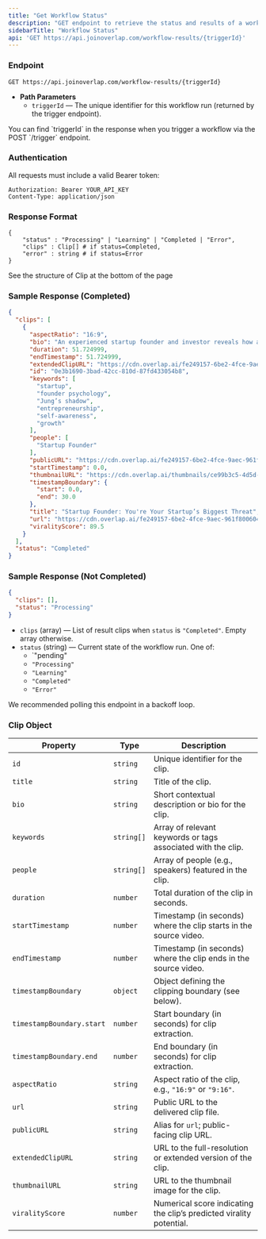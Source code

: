 ```yaml
---
title: "Get Workflow Status"
description: "GET endpoint to retrieve the status and results of a workflow run"
sidebarTitle: "Workflow Status"
api: 'GET https://api.joinoverlap.com/workflow-results/{triggerId}'
---
```


### Endpoint

```http
GET https://api.joinoverlap.com/workflow-results/{triggerId}
```

- **Path Parameters**
  - `triggerId` — The unique identifier for this workflow run (returned by the trigger endpoint).

<Info>
  You can find `triggerId` in the response when you trigger a workflow via the POST `/trigger` endpoint.
</Info>

### Authentication

All requests must include a valid Bearer token:

```http
Authorization: Bearer YOUR_API_KEY
Content-Type: application/json
```

### Response Format

```
{
	"status" : "Processing" | "Learning" | "Completed | "Error",
	"clips" : Clip[] # if status=Completed,
	"error" : string # if status=Error
}
```

See the structure of Clip at the bottom of the page

### Sample Response (Completed)

```json
{
  "clips": [
    {
      "aspectRatio": "16:9",
      "bio": "An experienced startup founder and investor reveals how a founder’s own psychology—what Carl Jung called the shadow—can make or break a company.",
      "duration": 51.724999,
      "endTimestamp": 51.724999,
      "extendedClipURL": "https://cdn.overlap.ai/fe249157-6be2-4fce-9aec-961f800604f1.mp4",
      "id": "0e3b1690-3bad-42cc-810d-87fd433054b8",
      "keywords": [
        "startup",
        "founder psychology",
        "Jung’s shadow",
        "entrepreneurship",
        "self-awareness",
        "growth"
      ],
      "people": [
        "Startup Founder"
      ],
      "publicURL": "https://cdn.overlap.ai/fe249157-6be2-4fce-9aec-961f800604f1.mp4",
      "startTimestamp": 0.0,
      "thumbnailURL": "https://cdn.overlap.ai/thumbnails/ce99b3c5-4d5d-4cc4-ae69-b835d23fe77a_thumb.jpg",
      "timestampBoundary": {
        "start": 0.0,
        "end": 30.0
      },
      "title": "Startup Founder: You're Your Startup’s Biggest Threat",
      "url": "https://cdn.overlap.ai/fe249157-6be2-4fce-9aec-961f800604f1.mp4",
      "viralityScore": 89.5
    }
  ],
  "status": "Completed"
}
```

### Sample Response (Not Completed)

```json
{
  "clips": [],
  "status": "Processing"
}
```

- `clips` (array) — List of result clips when `status` is `"Completed"`. Empty array otherwise.
- `status` (string) — Current state of the workflow run. One of:
  - `"pending" 
  - `"Processing"`
  - `"Learning"`
  - `"Completed"`
  - `"Error"`

We recommended polling this endpoint in a backoff loop.

### Clip Object

| Property                  | Type       | Description                                                         |
| ------------------------- | ---------- | ------------------------------------------------------------------- |
| `id`                      | `string`   | Unique identifier for the clip.                                     |
| `title`                   | `string`   | Title of the clip.                                                  |
| `bio`                     | `string`   | Short contextual description or bio for the clip.                   |
| `keywords`                | `string[]` | Array of relevant keywords or tags associated with the clip.        |
| `people`                  | `string[]` | Array of people (e.g., speakers) featured in the clip.              |
| `duration`                | `number`   | Total duration of the clip in seconds.                              |
| `startTimestamp`          | `number`   | Timestamp (in seconds) where the clip starts in the source video.   |
| `endTimestamp`            | `number`   | Timestamp (in seconds) where the clip ends in the source video.     |
| `timestampBoundary`       | `object`   | Object defining the clipping boundary (see below).                  |
| `timestampBoundary.start` | `number`   | Start boundary (in seconds) for clip extraction.                    |
| `timestampBoundary.end`   | `number`   | End boundary (in seconds) for clip extraction.                      |
| `aspectRatio`             | `string`   | Aspect ratio of the clip, e.g., `"16:9"` or `"9:16"`.               |
| `url`                     | `string`   | Public URL to the delivered clip file.                              |
| `publicURL`               | `string`   | Alias for `url`; public-facing clip URL.                            |
| `extendedClipURL`         | `string`   | URL to the full-resolution or extended version of the clip.         |
| `thumbnailURL`            | `string`   | URL to the thumbnail image for the clip.                            |
| `viralityScore`           | `number`   | Numerical score indicating the clip’s predicted virality potential. |